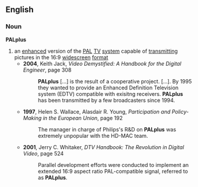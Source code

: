 ==English==
===Noun===
{{wikipedia}}
'''PALplus'''
# an [[enhanced]] version of the [[PAL]] [[TV]] [[system]] capable of [[transmitting]] pictures in the 16:9 [[widescreen]] [[format]]
#* '''2004''', Keith Jack, ''Video Demystified: A Handbook for the Digital Engineer'', page 308
#*: '''PALplus''' […] is the result of a cooperative project. […]. By 1995 they wanted to provide an Enhanced Definition Television system (EDTV) compatible with exisitng receivers. '''PALplus''' has been transmitted by a few broadcasters since 1994.
#* '''1997''', Helen S. Wallace, Alasdair R. Young, ''Participation and Policy-Making in the European Union'', page 192
#*: The manager in charge of Philips's R&D on '''PALplus''' was extremely unpopular with the HD-MAC team.
#* '''2001''', Jerry C. Whitaker, ''DTV Handbook: The Revolution in Digital Video'', page 524
#*: Parallel development efforts were conducted to implement an extended 16:9 aspect ratio PAL-compatible signal, referred to as '''PALplus'''.
{{rfd}}